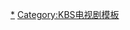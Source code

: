 {{Navbox
|name   = 學校系列
|title  = 學校系列
|titlestyle = background-color:#8BBFF5
|groupstyle = background-color:#8BBFF5
|belowstyle = background-color:#ADC9E8
|listclass = hlist
|group1 = [[學校1]]
|list1  =
*[[安在模]]
*[[崔江姬]] 
*[[張赫 (韓國)|張赫]]
*[[朴詩恩]]
*[[梁東根]]
*[[裴斗娜]]
*[[金正旭]]
*[[李昌勳]]
*[[廉晶雅]]
|group2 = [[學校2]]
|list2  =
*[[金來沅]]
*[[金敏喜]]
*[[李枖原]]
*[[高昊京]]
*[[秋素英]]
*[[高恩彩]]
*[[金敏珠]]
*[[河智苑]]
*[[奇太映]]
*[[在喜]]
|group3 = [[學校3]]
|list3  =
*[[朴廣賢]]
*[[徐在慶]]
*[[趙寅成]]
*[[李棟旭]]
*[[李仁惠]]
*[[李漢偉]]
|group4 = [[學校4]]
|list4  =
*[[呂旭煥]]
*[[林秀晶]]
*[[金寶京]]
*[[李幼梨]]
*[[孔劉]]
|group5 = [[學校2013]]
|list5  =
*[[張娜拉]]
*[[崔丹尼爾]]
*[[李鍾碩]]
*[[朴世榮]]
*[[柳孝榮]]
*[[金宇彬]]
|group6 = [[Who Are You－學校2015]]
|list6  =
*[[金所炫]]
*[[陸星材]]
*[[南柱赫]]
*[[全美善]]
*[[李必模]]
*[[曹秀香]]
*[[金希珍]]
*[[李礎熙]]
*[[李大衛 (演員)|李大衛]]
|group7 = [[學校2017]]
|list7  =
}}
<noinclude>
[[Category:KBS月火連續劇|*]]
[[Category:KBS电视剧模板]]
</noinclude>